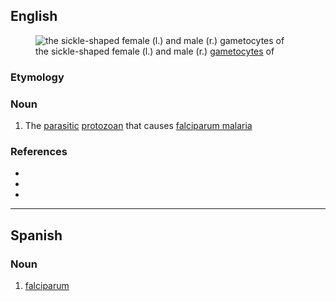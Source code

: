 ==English==
[[File:Gametocytes plasmodium 5952 lores.jpg|thumb|the sickle-shaped female (l.) and male (r.) [[gametocyte]]s of {{taxlink|Plasmodium falciparum|species|ver=210318}}]]
===Etymology===
{{rfe|en}}

===Noun===
{{en-noun|-}}

# {{lb|en|cytology}} The [[parasitic]] [[protozoan]] {{taxlink|Plasmodium falciparum|species|ver=210318}} that causes [[falciparum malaria]]

===References===
* {{pedia|Plasmodium falciparum|i=1}}
* {{specieslite|Plasmodium falciparum|i=1}}
* {{comcatlite|Plasmodium falciparum|i=1}}

----

==Spanish==

===Noun===
{{es-noun|m}}

# [[#English|falciparum]]